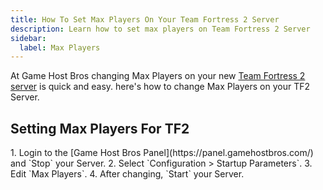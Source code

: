 ```yaml
---
title: How To Set Max Players On Your Team Fortress 2 Server
description: Learn how to set max players on Team Fortress 2 Server
sidebar:
  label: Max Players
---
```


At Game Host Bros changing Max Players on your new [Team Fortress 2 server](https://www.gamehostbros.com/team-fortress-2-server-hosting/) is quick and easy. here's how to change Max Players on your TF2 Server.

## Setting Max Players For TF2

<Steps>
1. Login to the [Game Host Bros Panel](https://panel.gamehostbros.com/) and `Stop` your Server.
2. Select `Configuration > Startup Parameters`.
3. Edit `Max Players`.
4. After changing, `Start` your Server.
</Steps>
